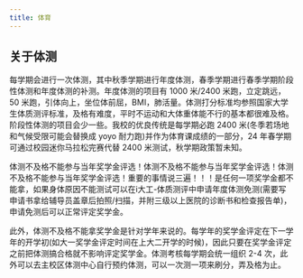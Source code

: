 ```yaml
---
title: 体育
---
```



## 关于体测

每学期会进行一次体测，其中秋季学期进行年度体测，春季学期进行春季学期阶段性体测和年度体测的补测。年度体测的项目有 1000 米/2400 米跑，立定跳远，50 米跑，引体向上，坐位体前屈，BMI，肺活量。体测打分标准均参照国家大学生体质测评标准，及格有难度，平时不运动和大体重体能不行的基本都很难及格。阶段性体测的项目会少一些。我校的优良传统是每学期必跑 2400 米(冬季若场地和气候受限可能会替换成 yoyo 耐力跑)并作为体育课成绩的一部分，24 年春学期可通过校园迷你马拉松完赛代替 2400 米测试，秋学期政策暂未知。

<Aside>
  体测不及格不能参与当年奖学金评选！体测不及格不能参与当年奖学金评选！体测不及格不能参与当年奖学金评选！重要的事情说三遍！！！是任何一项奖学金都不能拿，如果身体原因不能测试可以在i大工-体质测评中申请年度体测免测(需要写申请书拿给辅导员盖章后拍照/扫描，并附三级以上医院的诊断书和检查报告单)，申请免测后可以正常评定奖学金。
</Aside>

此外，体测不及格不能拿奖学金是针对学年来说的。每学年的奖学金评定在下一学年的开学初(如大一奖学金评定时间在上大二开学的时候)，因此只要在奖学金评定之前把体测搞合格就不影响评定奖学金。体测考核每学期会统一组织 2-4 次，此外可以去主校区体测中心自行预约体测，可以一次测一项来刷分，弄及格为止。

